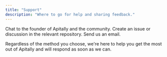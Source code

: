 ```yaml
---
title: "Support"
description: "Where to go for help and sharing feedback."
---
```


<CardGroup cols={3}>
  <Card
    title="Slack"
    icon="slack"
    href="https://join.slack.com/t/apitally-community/shared_invite/zt-2b3xxqhdu-9RMq2HyZbR79wtzNLoGHrg"
  >
    Chat to the founder of Apitally and the community.
  </Card>
  <Card
    title="GitHub"
    icon="github"
    href="https://github.com/apitally"
  >
    Create an issue or discussion in the relevant repository.
  </Card>
  <Card
    title="Email"
    icon="envelope"
    href="mailto:support@apitally.io"
  >
    Send us an email.
  </Card>
</CardGroup>

Regardless of the method you choose, we're here to help you get the most out of Apitally and will respond as soon as we can.
